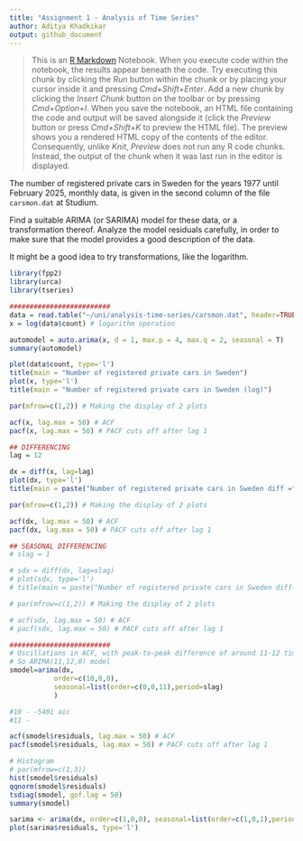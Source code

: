 ```yaml
---
title: "Assignment 1 - Analysis of Time Series"
author: Aditya Khadkikar
output: github_document
---
```


> This is an [R Markdown](http://rmarkdown.rstudio.com) Notebook. When you execute code within the notebook, the results appear beneath the code. Try executing this chunk by clicking the *Run* button within the chunk or by placing your cursor inside it and pressing *Cmd+Shift+Enter*. Add a new chunk by clicking the *Insert Chunk* button on the toolbar or by pressing *Cmd+Option+I*. When you save the notebook, an HTML file containing the code and output will be saved alongside it (click the *Preview* button or press *Cmd+Shift+K* to preview the HTML file). The preview shows you a rendered HTML copy of the contents of the editor. Consequently, unlike *Knit*, *Preview* does not run any R code chunks. Instead, the output of the chunk when it was last run in the editor is displayed.

The number of registered private cars in Sweden for the years 1977 until February 2025, monthly data, is given in the second column of the file `carsmon.dat` at Studium.

Find a suitable ARIMA (or SARIMA) model for these data, or a transformation thereof. Analyze the model residuals carefully, in order to make sure that the model provides a good description of the data.

It might be a good idea to try transformations, like the logarithm.

```r
library(fpp2)
library(urca)
library(tseries)

#########################
data = read.table("~/uni/analysis-time-series/carsmon.dat", header=TRUE)
x = log(data$count) # logarithm operation

automodel = auto.arima(x, d = 1, max.p = 4, max.q = 2, seasonal = T)
summary(automodel)

plot(data$count, type='l')
title(main = "Number of registered private cars in Sweden")
plot(x, type='l')
title(main = "Number of registered private cars in Sweden (log)")

par(mfrow=c(1,2)) # Making the display of 2 plots

acf(x, lag.max = 50) # ACF
pacf(x, lag.max = 50) # PACF cuts off after lag 1

## DIFFERENCING
lag = 12

dx = diff(x, lag=lag)
plot(dx, type='l')
title(main = paste("Number of registered private cars in Sweden diff =", lag, sep=" "))

par(mfrow=c(1,2)) # Making the display of 2 plots

acf(dx, lag.max = 50) # ACF
pacf(dx, lag.max = 50) # PACF cuts off after lag 1

## SEASONAL DIFFERENCING
# slag = 1

# sdx = diff(dx, lag=slag)
# plot(sdx, type='l')
# title(main = paste("Number of registered private cars in Sweden diff-1, and sdiff =", slag, sep=" "))

# par(mfrow=c(1,2)) # Making the display of 2 plots

# acf(sdx, lag.max = 50) # ACF
# pacf(sdx, lag.max = 50) # PACF cuts off after lag 1

#########################
# Oscillations in ACF, with peak-to-peak difference of around 11-12 timesteps (months)
# So ARIMA(11,12,0) model
smodel=arima(dx, 
           order=c(10,0,0), 
           seasonal=list(order=c(0,0,11),period=slag)
           )

#10 - -5401 aic
#11 - 

acf(smodel$residuals, lag.max = 50) # ACF
pacf(smodel$residuals, lag.max = 50) # PACF cuts off after lag 1

# Histogram
# par(mfrow=c(1,3))
hist(smodel$residuals)
qqnorm(smodel$residuals)
tsdiag(smodel, gof.lag = 50) 
summary(smodel)
```

```r
sarima <- arima(dx, order=c(1,0,0), seasonal=list(order=c(1,0,1),period=9))
plot(sarima$residuals, type='l')
```
